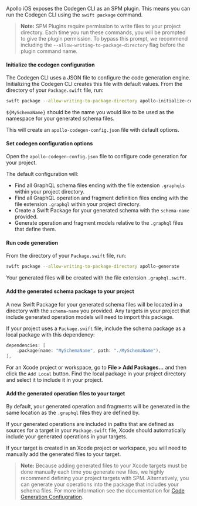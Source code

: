 <ExpansionPanel title="Swift Package Manager">

Apollo iOS exposes the Codegen CLI as an SPM plugin. This means you can run the Codegen CLI using the `swift package` command.

> **Note:** SPM Plugins require permission to write files to your project directory. Each time you run these commands, you will be prompted to give the plugin permission. To bypass this prompt, we recommend including the `--allow-writing-to-package-directory` flag before the plugin command name.

<ExpansionPanelList>
<ExpansionPanelListItem>

#### Initialize the codegen configuration

The Codegen CLI uses a JSON file to configure the code generation engine. Initializing the Codegen CLI creates this file with default values. From the directory of your `Package.swift` file, run:

```bash
swift package --allow-writing-to-package-directory apollo-initialize-codegen-config --schema-name ${MySchemaName}
```

`${MySchemaName}` should be the name you would like to be used as the namespace for your generated schema files.

This will create an `apollo-codegen-config.json` file with default options.

</ExpansionPanelListItem>

<ExpansionPanelListItem>

#### Set codegen configuration options

Open the `apollo-codegen-config.json` file to configure code generation for your project.

The default configuration will:
- Find all GraphQL schema files ending with the file extension `.graphqls` within your project directory.
- Find all GraphQL operation and fragment definition files ending with the file extension `.graphql` within your project directory.
- Create a Swift Package for your generated schema with the `schema-name` provided.
- Generate operation and fragment models relative to the `.graphql` files that define them.

</ExpansionPanelListItem>

<ExpansionPanelListItem>

#### Run code generation

From the directory of your `Package.swift` file, run:

```bash
swift package --allow-writing-to-package-directory apollo-generate
```

Your generated files will be created with the file extension `.graphql.swift`.

</ExpansionPanelListItem>

<ExpansionPanelListItem>

#### Add the generated schema package to your project

A new Swift Package for your generated schema files will be located in a directory with the `schema-name` you provided. Any targets in your project that include generated operation models will need to import this package.

If your project uses a `Package.swift` file, include the schema package as a local package with this dependency:

```swift title="Package.swift"
dependencies: [
    .package(name: "MySchemaName", path: "./MySchemaName"),
],
```

For an Xcode project or workspace, go to **File > Add Packages...** and then click the `Add Local` button. Find the local package in your project directory and select it to include it in your project.

</ExpansionPanelListItem>

<ExpansionPanelListItem>

#### Add the generated operation files to your target

By default, your generated operation and fragments will be generated in the same location as the `.graphql` files they are defined by.

If your generated operations are included in paths that are defined as sources for a target in your `Package.swift` file, Xcode should automatically include your generated operations in your targets.

If your target is created in an Xcode project or workspace, you will need to manually add the generated files to your target.

> **Note:** Because adding generated files to your Xcode targets must be done manually each time you generate new files, we highly recommend defining your project targets with SPM. Alternatively, you can generate your operations into the package that includes your schema files. For more information see the documentation for [Code Generation Confiugration](./codegen-configuration).

</ExpansionPanelListItem>

</ExpansionPanelList>

</ExpansionPanel>